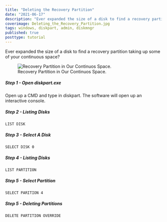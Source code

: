 ```yaml
---
title: "Deleting the Recovery Partition"
date: "2021-06-17"
description: "Ever expanded the size of a disk to find a recovery partition taking up some of your continuous space?"
coverimage: Deleting_the_Recovery_Partition.jpg
tags: windows, diskpart, admin, diskmngr
published: true
posttype: tutorial
---
```

Ever expanded the size of a disk to find a recovery partition taking up some of your continuous space?

<figure class="figure text-center col-xs-12 col-sm-12 col-lg-12">
<img src="ccf2a991-55e3-4555-8b2d-19bc63b297fb.png" class="figure-img img-fluid border border-1 border-dark" alt="Recovery Partition in Our Continuos Space.">
<figcaption class="figure-caption text-center fw-normal text-dark">Recovery Partition in Our Continuos Space.</figcaption>
</figure>

<h5 class="step">Step 1 - Open diskpart.exe</h5>

Open up a CMD and type in diskpart. The software will open up an interactive console. 

<h5 class="step">Step 2 - Listing Disks</h5>

```
LIST DISK
```

<h5 class="step">Step 3 - Select A Disk</h5>

```
SELECT DISK 0
```

<h5 class="step">Step 4 - Listing Disks</h5>

```
LIST PARTITION
```

<h5 class="step">Step 5 - Select Partition</h5>

```
SELECT PARITION 4
```

<h5 class="step">Step 5 - Deleting Partitions</h5>

```
DELETE PARTITION OVERRIDE
```